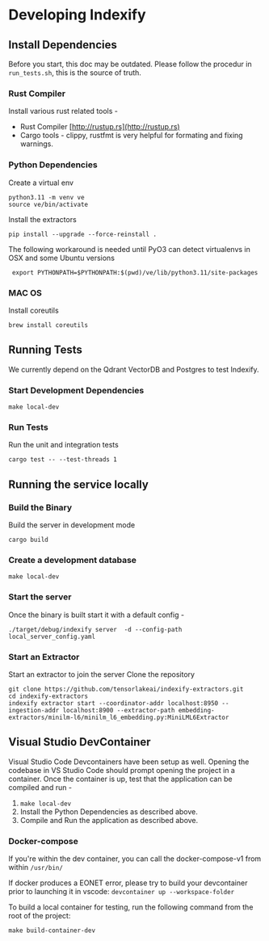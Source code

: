 # Developing Indexify

## Install Dependencies

Before you start, this doc may be outdated. Please follow the procedur in `run_tests.sh`, this is the source of truth.

### Rust Compiler

Install various rust related tools -

* Rust Compiler [http://rustup.rs](http://rustup.rs)
* Cargo tools - clippy, rustfmt is very helpful for formating and fixing warnings.

### Python Dependencies

Create a virtual env

```shell
python3.11 -m venv ve
source ve/bin/activate
```

Install the  extractors

```shell
pip install --upgrade --force-reinstall .
```


The following workaround is needed until PyO3 can detect virtualenvs in OSX and some Ubuntu versions

```shell
 export PYTHONPATH=$PYTHONPATH:$(pwd)/ve/lib/python3.11/site-packages
```

### MAC OS

Install coreutils

```shell
brew install coreutils
```

## Running Tests

We currently depend on the Qdrant VectorDB and Postgres to test Indexify.

### Start Development Dependencies

```shell
make local-dev
```

### Run Tests

Run the unit and integration tests

```shell
cargo test -- --test-threads 1
```

## Running the service locally

### Build the Binary

Build the server in development mode

```shell
cargo build
```

### Create a development database

```shell
make local-dev
```

### Start the server

Once the binary is built start it with a default config -

```shell
./target/debug/indexify server  -d --config-path local_server_config.yaml
```

### Start an Extractor
Start an extractor to join the server 
Clone the repository 
```
git clone https://github.com/tensorlakeai/indexify-extractors.git
cd indexify-extractors
indexify extractor start --coordinator-addr localhost:8950 --ingestion-addr localhost:8900 --extractor-path embedding-extractors/minilm-l6/minilm_l6_embedding.py:MiniLML6Extractor
```


## Visual Studio DevContainer

Visual Studio Code Devcontainers have been setup as well. Opening the codebase in VS Studio Code should prompt opening the project in a container. Once the container is up, test that the application can be compiled and run -

1. `make local-dev`
2. Install the Python Dependencies as described above.
3. Compile and Run the application as described above.

### Docker-compose

If you're within the dev container, you can call the docker-compose-v1 from within `/usr/bin/`

If docker produces a EONET error, please try to build your devcontainer prior to launching it in vscode:
```devcontainer up --workspace-folder```

To build a local container for testing, run the following command from the root of the project:

```make build-container-dev```